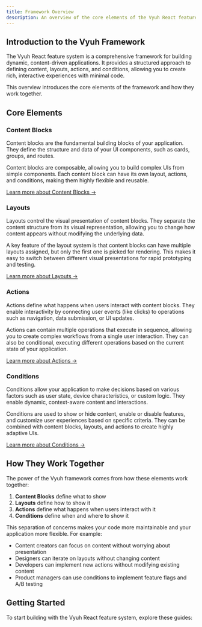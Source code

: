```yaml
---
title: Framework Overview
description: An overview of the core elements of the Vyuh React feature system
---
```



<NpmBadge name="@vyuh/react-feature-system" />

## Introduction to the Vyuh Framework

The Vyuh React feature system is a comprehensive framework for building dynamic, content-driven applications. It provides a structured approach to defining content, layouts, actions, and conditions, allowing you to create rich, interactive experiences with minimal code.

This overview introduces the core elements of the framework and how they work together.

## Core Elements

### Content Blocks

Content blocks are the fundamental building blocks of your application. They define the structure and data of your UI components, such as cards, groups, and routes.

Content blocks are composable, allowing you to build complex UIs from simple components. Each content block can have its own layout, actions, and conditions, making them highly flexible and reusable.

[Learn more about Content Blocks →](/react/guides/content-blocks)

### Layouts

Layouts control the visual presentation of content blocks. They separate the content structure from its visual representation, allowing you to change how content appears without modifying the underlying data.

A key feature of the layout system is that content blocks can have multiple layouts assigned, but only the first one is picked for rendering. This makes it easy to switch between different visual presentations for rapid prototyping and testing.

[Learn more about Layouts →](/react/guides/layouts)

### Actions

Actions define what happens when users interact with content blocks. They enable interactivity by connecting user events (like clicks) to operations such as navigation, data submission, or UI updates.

Actions can contain multiple operations that execute in sequence, allowing you to create complex workflows from a single user interaction. They can also be conditional, executing different operations based on the current state of your application.

[Learn more about Actions →](/react/guides/actions)

### Conditions

Conditions allow your application to make decisions based on various factors such as user state, device characteristics, or custom logic. They enable dynamic, context-aware content and interactions.

Conditions are used to show or hide content, enable or disable features, and customize user experiences based on specific criteria. They can be combined with content blocks, layouts, and actions to create highly adaptive UIs.

[Learn more about Conditions →](/react/guides/conditions)

## How They Work Together

The power of the Vyuh framework comes from how these elements work together:

1. **Content Blocks** define what to show
2. **Layouts** define how to show it
3. **Actions** define what happens when users interact with it
4. **Conditions** define when and where to show it

This separation of concerns makes your code more maintainable and your application more flexible. For example:

- Content creators can focus on content without worrying about presentation
- Designers can iterate on layouts without changing content
- Developers can implement new actions without modifying existing content
- Product managers can use conditions to implement feature flags and A/B testing

## Getting Started

To start building with the Vyuh React feature system, explore these guides:

<LinkCard
  title="Content Blocks"
  description="Learn about the fundamental building blocks of your application."
  href="/react/guides/content-blocks"
/>

<LinkCard
  title="Layouts"
  description="Discover how to control the visual presentation of content blocks."
  href="/react/guides/layouts"
/>

<LinkCard
  title="Actions"
  description="Create interactive experiences with action configurations."
  href="/react/guides/actions"
/>

<LinkCard
  title="Conditions"
  description="Build dynamic, context-aware content and interactions."
  href="/react/guides/conditions"
/>
